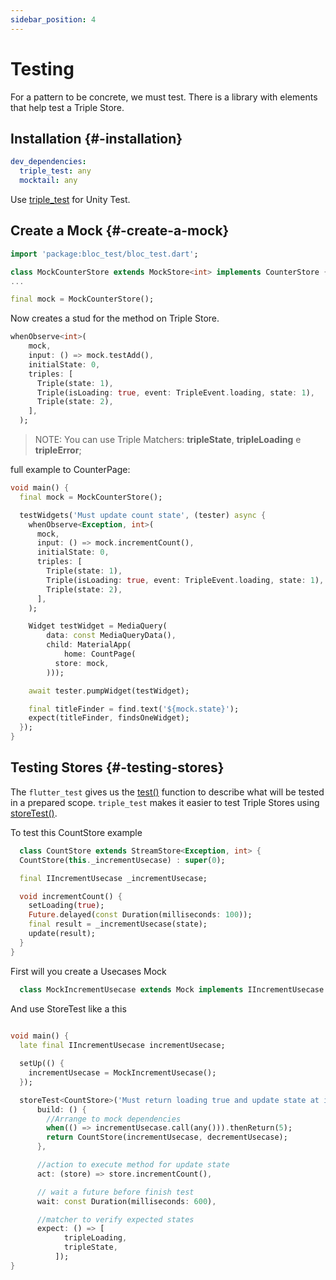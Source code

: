 ```yaml
---
sidebar_position: 4
---
```


# Testing

For a pattern to be concrete, we must test.
There is a library with elements that help test a Triple Store.

## Installation {#-installation}

```yaml
dev_dependencies:
  triple_test: any
  mocktail: any
```

Use [triple_test](https://pub.dev/packages/triple_test) for Unity Test.

## Create a Mock {#-create-a-mock}

```dart
import 'package:bloc_test/bloc_test.dart';

class MockCounterStore extends MockStore<int> implements CounterStore {}
...

final mock = MockCounterStore();
```

Now creates a stud for the method on Triple Store.

```dart
whenObserve<int>(
    mock,
    input: () => mock.testAdd(),
    initialState: 0,
    triples: [
      Triple(state: 1),
      Triple(isLoading: true, event: TripleEvent.loading, state: 1),
      Triple(state: 2),
    ],
  );
```
>NOTE: You can use Triple Matchers: **tripleState**, **tripleLoading** e **tripleError**;

full example to CounterPage:

```dart
void main() {
  final mock = MockCounterStore();

  testWidgets('Must update count state', (tester) async {
    whenObserve<Exception, int>(
      mock,
      input: () => mock.incrementCount(),
      initialState: 0,
      triples: [
        Triple(state: 1),
        Triple(isLoading: true, event: TripleEvent.loading, state: 1),
        Triple(state: 2),
      ],
    );

    Widget testWidget = MediaQuery(
        data: const MediaQueryData(),
        child: MaterialApp(
            home: CountPage(
          store: mock,
        )));

    await tester.pumpWidget(testWidget);

    final titleFinder = find.text('${mock.state}');
    expect(titleFinder, findsOneWidget);
  });
}
```

## Testing Stores {#-testing-stores}

The `flutter_test` gives us the [test()](https://api.flutter.dev/flutter/flutter_test/test.html) function to describe what will be tested in a prepared scope. `triple_test` makes it easier to test Triple Stores using [storeTest()](https://pub.dev/documentation/triple_test/latest/triple_test/storeTest.html).

To test this CountStore example
```dart
  class CountStore extends StreamStore<Exception, int> {
  CountStore(this._incrementUsecase) : super(0);

  final IIncrementUsecase _incrementUsecase;

  void incrementCount() {
    setLoading(true);
    Future.delayed(const Duration(milliseconds: 100));
    final result = _incrementUsecase(state);
    update(result);
  }
}
```

First will you create a Usecases Mock

```dart
  class MockIncrementUsecase extends Mock implements IIncrementUsecase {}
```

And use  StoreTest like a this
```dart
  
void main() {
  late final IIncrementUsecase incrementUsecase;

  setUp(() {
    incrementUsecase = MockIncrementUsecase();
  });

  storeTest<CountStore>('Must return loading true and update state at incrementCount',
      build: () {
        //Arrange to mock dependencies
        when(() => incrementUsecase.call(any())).thenReturn(5);
        return CountStore(incrementUsecase, decrementUsecase);
      },

      //action to execute method for update state
      act: (store) => store.incrementCount(),

      // wait a future before finish test
      wait: const Duration(milliseconds: 600),

      //matcher to verify expected states
      expect: () => [
            tripleLoading,
            tripleState,
          ]);
}

```
